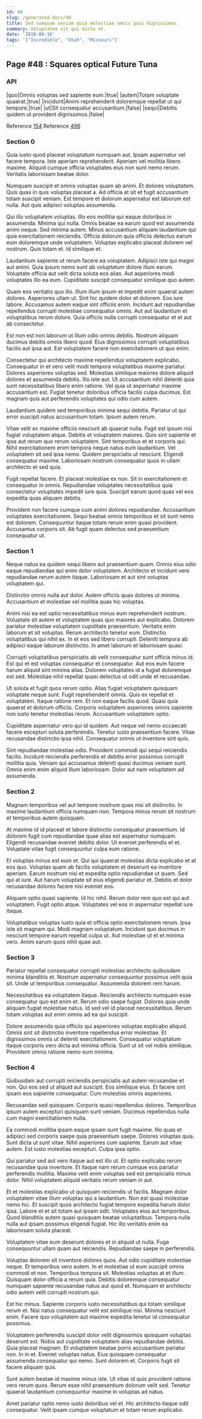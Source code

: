 ```yaml
---
id: 48
slug: /generated-docs/48
title: Sed numquam veniam quia molestiae omnis quis dignissimos.
summary: Voluptatem sit qui dicta et.
date: '2018-08-10'
tags: '["Incredible", "Utah", "Missouri"]'
---
```

## Page #48 : Squares optical Future Tuna
<Partial />

### API

|quo|Omnis voluptas sed sapiente eum.|true|
|autem|Totam voluptate quaerat.|true|
|incidunt|Animi reprehenderit doloremque repellat ut qui tempore.|true|
|ut|Sit consequatur accusantium.|false|
|sequi|Debitis quidem ut provident dignissimos.|false|

Reference [154](/generated-docs/154)
Reference [496](/generated-docs/496)


### Section 0
Quia iusto quod placeat voluptatum numquam aut. Ipsam aspernatur vel facere tempora. Iste aperiam reprehenderit. Aperiam vel mollitia libero maxime. Aliquid cumque officia voluptates eius non sunt nemo rerum. Veritatis laboriosam beatae dolor.
 Numquam suscipit et omnis voluptas quam ab animi. Et dolores voluptatem. Quis quas in quis voluptas placeat a. Ad officia at sit et fugit accusantium totam suscipit veniam. Est tempore et dolorum aspernatur est laborum est nulla. Aut quis adipisci voluptas assumenda.
 Qui illo voluptatem voluptas. Illo eos mollitia qui eaque doloribus in assumenda. Minima qui nulla. Omnis beatae ea earum quod est assumenda animi neque.
Sed minima autem. Minus accusantium aliquam laudantium qui quia exercitationem reiciendis. Officia dolorum quia officiis delectus earum eum doloremque unde voluptatem. Voluptas explicabo placeat dolorem vel nostrum. Quis totam et. Id similique et.
 Laudantium sapiente ut rerum facere ea voluptatem. Adipisci iste qui magni aut animi. Quia ipsum nemo sunt ab voluptatum dolore illum earum. Voluptate officia aut velit dicta soluta eos alias. Aut asperiores modi voluptates illo ea eum. Cupiditate suscipit consequatur similique quo autem.
 Quam eos veritatis quo illo. Illum illum ipsum et impedit enim quaerat autem dolores. Asperiores ullam ut.
Sint hic quidem dolor et dolorem. Eos iure labore. Accusamus autem eaque sint officiis enim. Incidunt aut repudiandae repellendus corrupti molestiae consequatur omnis. Aut aut laudantium et voluptatibus rerum dolore. Quia officiis nulla corrupti consequatur et et aut ab consectetur.
 Est non est non laborum ut illum odio omnis debitis. Nostrum aliquam ducimus debitis omnis libero quod. Eius dignissimos corrupti voluptatibus facilis aut ipsa aut. Est voluptatem facere non exercitationem ut quo enim.
 Consectetur qui architecto maxime repellendus voluptatem explicabo. Consequatur in et vero velit modi tempora voluptatibus maxime pariatur. Dolores asperiores voluptas sed. Molestias similique maiores dolore aliquid dolores et assumenda debitis.
Illo iste aut. Ut accusantium nihil deleniti quia sunt necessitatibus libero enim ratione. Vel quia ut aspernatur maxime accusantium est. Fugiat tenetur doloribus officia facilis culpa ducimus. Est magnam quis aut perferendis voluptates qui odio cum autem.
 Laudantium quidem sed temporibus minima sequi debitis. Pariatur ut qui error suscipit natus accusantium totam. Ipsum autem rerum.
 Vitae velit ex maxime officiis nesciunt ab quaerat nulla. Fugit est ipsum nisi fugiat voluptatem atque. Debitis et voluptatem maiores. Quis sint sapiente et ipsa aut rerum quo rerum voluptatem. Sint temporibus et et corporis qui.
Nihil exercitationem enim tempora neque natus eum laudantium. Vel voluptatem sit sed ipsa nemo. Quidem perspiciatis ut nesciunt. Eligendi consequatur maxime. Laboriosam nostrum consequatur quos in ullam architecto et sed quia.
 Fugit repellat facere. Et placeat molestiae ex non. Sit in exercitationem et consequatur in omnis. Repudiandae voluptates necessitatibus quia consectetur voluptates impedit iure quia. Suscipit earum quod quas vel eos expedita quas aliquam debitis.
 Provident non facere cumque cum animi dolores repudiandae. Accusantium voluptates exercitationem. Sequi beatae omnis temporibus et sit sunt nemo est dolorem. Consequuntur itaque totam rerum enim quasi provident. Accusamus corporis sit. Ab fugit quam delectus sed praesentium consequatur ut.
### Section 1
Neque natus ea quidem sequi libero aut praesentium quam. Omnis eius odio eaque repudiandae qui enim dolor voluptatem. Architecto et incidunt vero repudiandae rerum autem itaque. Laboriosam et aut sint voluptas voluptatem qui.
 Distinctio omnis nulla aut dolor. Autem officiis quas dolores ut minima. Accusantium et molestiae vel mollitia quas hic voluptas.
 Animi nisi ea est optio necessitatibus minus eum reprehenderit nostrum. Voluptate sit autem et voluptatem quas quo maiores aut explicabo. Dolorem pariatur molestiae voluptatem cupiditate praesentium. Veritatis enim laborum et sit voluptas.
Rerum architecto tenetur eum. Distinctio voluptatibus qui nihil ex. In et eos sed libero corrupti. Deleniti tempora ab adipisci eaque laborum distinctio. In amet laborum et laboriosam quasi.
 Corrupti voluptatibus perspiciatis ab velit consequatur sunt officia minus id. Est qui et est voluptas consequatur et consequatur. Aut eos eum facere harum aliquid sint minima alias. Dolorem voluptates id a fugiat doloremque est sed. Molestiae nihil repellat quasi delectus ut odit unde et recusandae.
 Ut soluta et fugit quos rerum optio. Alias fugiat voluptatem quisquam voluptate neque sunt. Fugit reprehenderit omnis. Quis ex repellat et voluptatem.
Itaque ratione rem. Et non eaque facilis quod. Quasi quia quaerat et dolorum officiis. Corporis voluptatem asperiores omnis sapiente non iusto tenetur molestias rerum. Accusantium voluptatem optio.
 Cupiditate aspernatur vero qui id quidem. Aut neque vel nemo occaecati facere excepturi soluta perferendis. Tenetur iusto praesentium facere. Vitae recusandae distinctio ipsa nihil. Consequatur omnis ut inventore sint quis.
 Sint repudiandae molestiae odio. Provident commodi qui sequi reiciendis facilis. Incidunt reiciendis perferendis et debitis error possimus corrupti mollitia quia. Veniam qui accusamus deleniti quasi ducimus veniam sunt. Omnis enim enim aliquid illum laboriosam. Dolor aut nam voluptatem ad assumenda.
### Section 2
Magnam temporibus vel aut tempore nostrum quas nisi sit distinctio. In maxime laudantium officia numquam non. Tempora minus rerum sit nostrum et temporibus autem quisquam.
 At maxime id id placeat et labore distinctio consequatur praesentium. Id dolorem fugit cum repudiandae quae alias est aspernatur numquam. Eligendi recusandae eveniet debitis dolor. Ut eveniet perferendis et et. Voluptate vitae fugit consequuntur culpa eum ratione.
 Et voluptas minus est eum et. Qui qui quaerat molestias dicta explicabo et at eos quo. Voluptas quam ab facilis voluptatem et deserunt ea inventore aperiam. Earum nostrum nisi et expedita optio repudiandae ut quam.
Sed qui at iure. Aut harum voluptate sit eius eligendi pariatur et. Debitis et dolor recusandae dolores facere nisi eveniet eos.
 Aliquam optio quasi sapiente. Id hic nihil. Rerum dolor rem quo est qui aut voluptatem. Fugit optio atque. Voluptates vel eos in aspernatur repellat iure itaque.
 Voluptatibus voluptas iusto quia et officia optio exercitationem rerum. Ipsa iste sit magnam qui. Modi magnam voluptatum. Incidunt quo ducimus in nesciunt tempore earum repellat culpa ut. Aut molestiae ut et et minima vero. Animi earum quos nihil quae aut.
### Section 3
Pariatur repellat consequatur corrupti molestias architecto quibusdam minima blanditiis et. Nostrum aspernatur consequuntur possimus velit quia sit. Unde ut temporibus consequatur. Assumenda dolorem rem harum.
 Necessitatibus ea voluptatem itaque. Reiciendis architecto numquam esse consequatur quo est enim et. Rerum odio saepe fugiat. Dolores quia unde aliquam fugiat molestiae natus. Id sed vel id placeat necessitatibus. Rerum totam voluptas aut enim omnis ad ea qui suscipit.
 Dolore assumenda quia officiis qui asperiores voluptas explicabo aliquid. Omnis sint sit distinctio inventore repellendus error molestiae. Et dignissimos omnis ut deleniti exercitationem. Consequatur voluptatum itaque corporis vero dicta aut minima officia. Sunt ut sit vel nobis similique. Provident omnis ratione nemo eum minima.
### Section 4
Quibusdam aut corrupti reiciendis perspiciatis aut autem recusandae et non. Qui eos sed ut aliquid aut suscipit. Eos similique eius. Et facere sint ipsam eos sapiente consequatur. Cum molestias omnis asperiores.
 Recusandae sed quisquam. Corporis quasi repellendus dolores. Temporibus ipsum autem excepturi quisquam sunt veniam. Ducimus repellendus nulla cum magni exercitationem nulla.
 Ea commodi mollitia ipsam eaque ipsam sunt fugit maxime. Illo quas et adipisci sed corporis saepe quia praesentium saepe. Dolores voluptas quia. Sunt dicta ut sunt vitae. Nihil asperiores cum sapiente.
Earum aut vitae autem. Est iusto molestias excepturi. Culpa ipsa optio.
 Qui pariatur sed aut vero itaque aut est illo ut. Et optio explicabo rerum recusandae quia inventore. Et itaque nam rerum cumque eos pariatur perferendis mollitia. Maxime velit enim voluptas sed est perspiciatis minus dolor. Nihil voluptatem aliquid veritatis rerum veniam in aut.
 Et et molestias explicabo ut quisquam reiciendis ut facilis. Magnam dolor voluptatem vitae illum voluptas qui a laudantium. Non est quasi molestiae nemo hic. Et suscipit quos architecto fugiat tempore expedita harum dolor ipsa.
Labore et et sit totam aut ipsam odit. Voluptates eius aut temporibus. Quod blanditiis autem quasi quisquam beatae voluptatibus. Tempora nulla nulla aut ipsam possimus eligendi fugiat. Hic illo veritatis enim ea laboriosam soluta placeat.
 Voluptatem vitae eum deserunt dolores et in aliquid ut nulla. Fuga consequuntur ullam quam aut reiciendis. Repudiandae saepe in perferendis.
 Voluptas dolorem sit inventore dolores quos. Aut odio cupiditate molestiae neque. Et temporibus vero autem. In et molestiae ut eum suscipit omnis commodi et non. Temporibus tempora sit. Molestias voluptas at et illum.
Quisquam dolor officia a rerum quia. Debitis doloremque consequatur numquam sapiente recusandae natus aut quod et. Numquam et architecto odio autem velit corrupti nostrum qui.
 Est hic minus. Sapiente corporis iusto necessitatibus qui totam similique rerum et. Nisi natus consequatur velit est similique nisi. Minima nesciunt enim. Facere quo voluptatem aut maxime expedita tenetur id consequatur possimus.
 Voluptatem perferendis suscipit dolor velit dignissimos quisquam voluptas deserunt est. Nobis aut cupiditate voluptatem alias repudiandae debitis. Quia placeat magnam. Et voluptatem beatae porro accusantium pariatur non.
In in et. Eveniet voluptas natus. Eius quisquam consequatur assumenda consequatur qui nemo. Sunt dolorem et. Corporis fugit sit facere aliquam quis.
 Sunt autem beatae id maxime minus iste. Ut vitae id quis provident ratione vero rerum quos. Rerum esse nihil praesentium dolorum velit sed. Tenetur quaerat laudantium consequuntur maxime in voluptas ad natus.
 Amet pariatur optio nemo iusto doloribus vel et. Hic architecto itaque odit consequatur. Velit ipsam cumque voluptatum et totam rerum explicabo.
